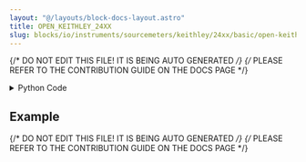 ```yaml
---
layout: "@/layouts/block-docs-layout.astro"
title: OPEN_KEITHLEY_24XX
slug: blocks/io/instruments/sourcemeters/keithley/24xx/basic/open-keithley-24xx
---
```


{/* DO NOT EDIT THIS FILE! IT IS BEING AUTO GENERATED */}
{/* PLEASE REFER TO THE CONTRIBUTION GUIDE ON THE DOCS PAGE */}


<PythonDocsDisplay docstring={docstring} />
<details>
<summary>Python Code</summary>

```python
import serial
from typing import Optional
from flojoy import SerialDevice, flojoy, DataContainer
from flojoy.connection_manager import DeviceConnectionManager


@flojoy(deps={"pyserial": "3.5"})
def OPEN_KEITHLEY_24XX(
    device: SerialDevice, baudrate: int = 9600
) -> Optional[DataContainer]:
    """The OPEN_KEITHLEY_24XX node opens a connection with the Keithley 2400 source meter.

    Parameters
    ----------
    device: Serial
        The connected serial device corresponding to the Keithley 2400 source meter.

    Returns
    -------
    None
    """

    ser = serial.Serial(
        port=device.get_port(),
        baudrate=baudrate,
        bytesize=serial.EIGHTBITS,
        parity=serial.PARITY_NONE,
        stopbits=serial.STOPBITS_ONE,
        timeout=1,
    )

    DeviceConnectionManager.register_connection(device, ser)

    return None

```

[Find this Flojoy Block on GitHub](https://github.com/flojoy-ai/blocks/blob/main/blocks/IO/INSTRUMENTS/SOURCEMETERS/KEITHLEY/24XX/BASIC/OPEN_KEITHLEY_24XX/OPEN_KEITHLEY_24XX.py)

</details>

## Example


<GetHelpWidget />


<AppDisplay app={app} blockName="OPEN_KEITHLEY_24XX" client:visible />


<Example />

{/* DO NOT EDIT THIS FILE! IT IS BEING AUTO GENERATED */}
{/* PLEASE REFER TO THE CONTRIBUTION GUIDE ON THE DOCS PAGE */}
